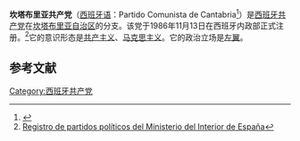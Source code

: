 {{Infobox political party
| name            = 坎塔布里亚共产党
| native_name     = Partido Comunista de Cantabria
| logo            = Logotipopce.svg
| logo_size       = 100px
| general_secretary = Jorge Crespo<ref>{{Cite web |url=https://www.youtube.com/watch?v=1PPtWyCaCS8 |title=Entrevista con Jorge Crespo |accessdate=2018-10-23 |archive-date=2017-10-08 |archive-url=https://web.archive.org/web/20171008075909/https://www.youtube.com/watch?v=1PPtWyCaCS8 |dead-url=no }}</ref>
| founder         =  
| leader1_title   =  
| leader1_name    =  
| foundation      = 
| dissolution     = <!-- {{End date|YYYY|MM|DD|df=y}} -->
| merger          =  
| headquarters    = [[桑坦德|桑坦德]]<br/>C/ Isaac Peral, 1, 1º B. 39008
| newspaper       =  
| youth_wing      = 坎塔布里亚[[西班牙共产主义青年联盟|共产主义青年联盟]] (UJCE)
| membership_year = 
| membership      = 
| ideology        = [[马克思主义|马克思主义]]<br/>[[共产主义|共产主义]]<br/>[[社会主义|社会主义]]<br/>[[国际主义|国际主义]]<br>[[共和主义|共和主义]]<br>
| position        = [[左派|左派]] - [[極左派|極左派]]
| national        =
| international   =
| european        = 
| europarl        = 
| seats1_title    = 
| seats1          = 
| colours         = {{Color box|{{Party_meta/Communist_Party_of_Spain/color}}|border=darkgray}} [[红色|红色]]
| website         = [http://www.pce.es/federaciones/cantabria.php www.pce.es]
| colorcode       = {{Party_meta/Communist_Party_of_Spain/color}}
| country         = 西班牙
}}
'''坎塔布里亚共产党'''（[[西班牙语|西班牙语]]：Partido Comunista de Cantabria<ref>{{Cite book |url=https://books.google.ru/books?isbn=8494442503 |title=El guardián de la revolución: historia del Partido Comunista en Cantabria (1921-1937) |author=José Manuel Puente Fernández |publisher=Librucos |year=2015 |isbn=9788494442506}}</ref>）是[[西班牙共产党|西班牙共产党]]在[[坎塔布里亚自治区|坎塔布里亚自治区]]的分支。该党于1986年11月13日在西班牙内政部正式注册。<ref>[https://web.archive.org/web/20170930084954/https://servicio.mir.es/nfrontal/webpartido_politico.html Registro de partidos políticos del Ministerio del Interior de España]{{es}}</ref>它的意识形态是[[共产主义|共产主义]]、[[马克思主义|马克思主义]]。它的政治立场是[[左翼|左翼]]。

==参考文献==
{{reflist}}
{{Communist-party-stub}}
{{西班牙共产党}}
[[Category:西班牙共产党|Category:西班牙共产党]]